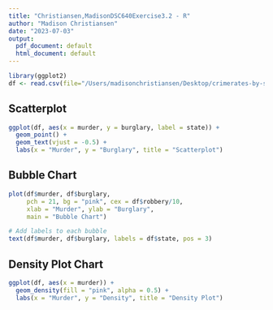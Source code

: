 ```yaml
---
title: "Christiansen,MadisonDSC640Exercise3.2 - R"
author: "Madison Christiansen"
date: "2023-07-03"
output:
  pdf_document: default
  html_document: default
---
```


```r
library(ggplot2)
df <- read.csv(file="/Users/madisonchristiansen/Desktop/crimerates-by-state-2005.csv")
```

## Scatterplot

```r
ggplot(df, aes(x = murder, y = burglary, label = state)) +
  geom_point() +
  geom_text(vjust = -0.5) +
  labs(x = "Murder", y = "Burglary", title = "Scatterplot")
```

## Bubble Chart
```r
plot(df$murder, df$burglary, 
     pch = 21, bg = "pink", cex = df$robbery/10, 
     xlab = "Murder", ylab = "Burglary", 
     main = "Bubble Chart")

# Add labels to each bubble
text(df$murder, df$burglary, labels = df$state, pos = 3)
```

## Density Plot Chart
```r
ggplot(df, aes(x = murder)) +
  geom_density(fill = "pink", alpha = 0.5) +
  labs(x = "Murder", y = "Density", title = "Density Plot")
```

